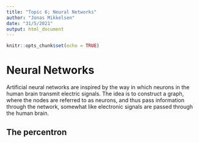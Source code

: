 ```yaml
---
title: "Topic 6; Neural Networks"
author: "Jonas Mikkelsen"
date: "31/5/2021"
output: html_document
---
```


```r
knitr::opts_chunk$set(echo = TRUE)
```

# Neural Networks

Artificial neural networks are inspired by the way in which neurons in the human
brain transmit electric signals. The idea is to construct a graph, where the nodes
are referred to as neurons, and thus pass information through the network, somewhat
like electronic signals are passed through the human brain.

## The percentron

